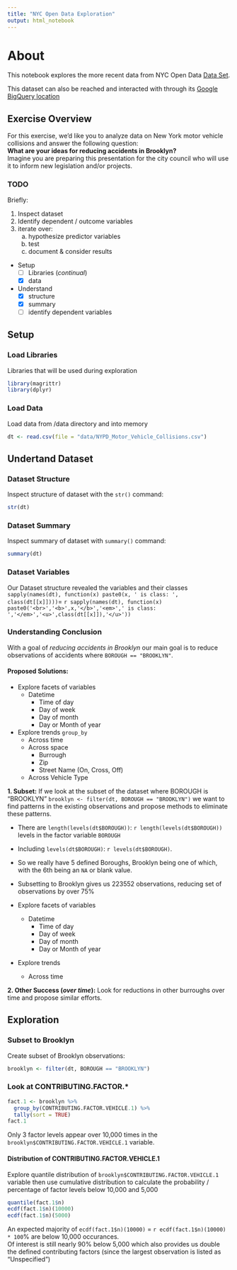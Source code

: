 ```yaml
---
title: "NYC Open Data Exploration"
output: html_notebook
---
```


# About

This notebook explores the more recent data from NYC Open Data [Data Set](https://data.cityofnewyork.us/Public-Safety/NYPD-Motor-Vehicle-Collisions/h9gi-nx95).

This dataset can also be reached and interacted with through its [Google BigQuery location](https://bigquery.cloud.google.com/table/bigquery-public-data:new_york.nypd_mv_collisions?tab=schema)

## Exercise Overview

For this exercise, we'd like you to analyze data on New York motor vehicle collisions and answer the following question:    
**What are your ideas for reducing accidents in Brooklyn?**   
Imagine you are preparing this presentation for the city council who will use it to inform new legislation and/or projects.

### TODO

Briefly:  

1. Inspect dataset  
2. Identify dependent / outcome variables  
3. iterate over:  
    a. hypothesize predictor variables  
    b. test  
    c. document & consider results  
  
      
- Setup   
    + [ ] Libraries (_continual_)  
    + [x] data  
- Understand
    + [x] structure  
    + [x] summary  
    + [ ] identify dependent variables  

## Setup

### Load Libraries

Libraries that will be used during exploration
```r
library(magrittr)
library(dplyr)
```

### Load Data

Load data from /data directory and into memory
```r
dt <- read.csv(file = "data/NYPD_Motor_Vehicle_Collisions.csv")
```

## Undertand Dataset

### Dataset Structure

Inspect structure of dataset with the `str()` command:
```r
str(dt)
```

### Dataset Summary

Inspect summary of dataset with `summary()` command:
```r
summary(dt)
```


### Dataset Variables

Our Dataset structure revealed the variables and their classes `sapply(names(dt), function(x) paste0(x, ' is class: ', class(dt[[x]])))`= `r sapply(names(dt), function(x) paste0('<br>','<b>',x,'</b>','<em>',' is class: ','</em>','<u>',class(dt[[x]]),'</u>'))`

### Understanding Conclusion  

With a goal of _reducing accidents in Brooklyn_ our main goal is to reduce observations of accidents where `BOROUGH == "BROOKLYN"`.  

#### Proposed Solutions:  

- Explore facets of variables  
    + Datetime  
        + Time of day  
        + Day of week
        + Day of month
        + Day or Month of year
- Explore trends `group_by`  
    + Across time  
    + Across space
        + Burrough
        + Zip
        + Street Name (On, Cross, Off)
    + Across Vehicle Type


**1. Subset:**
If we look at the subset of the dataset where BOROUGH is "BROOKLYN" `brooklyn <- filter(dt, BOROUGH == "BROOKLYN")` we want to find patterns in the existing observations and propose methods to eliminate these patterns.     

- There are `length(levels(dt$BOROUGH))`: `r length(levels(dt$BOROUGH))` levels in the factor variable `BOROUGH`  
- Including `levels(dt$BOROUGH)`: `r levels(dt$BOROUGH)`.  
- So we really have 5 defined Boroughs, Brooklyn being one of which, with the 6th being an `NA` or blank value.  
- Subsetting to Brooklyn gives us 223552 observations, reducing set of observations by over 75%  

- Explore facets of variables  
    + Datetime  
        + Time of day  
        + Day of week
        + Day of month
        + Day or Month of year
- Explore trends  
    + Across time

**2. Other Success (_over time_):**
Look for reductions in other burroughs over time and propose similar efforts.



## Exploration

### Subset to Brooklyn

Create subset of Brooklyn observations:
```r
brooklyn <- filter(dt, BOROUGH == "BROOKLYN")
```

### Look at CONTRIBUTING.FACTOR.*

```r
fact.1 <- brooklyn %>%
  group_by(CONTRIBUTING.FACTOR.VEHICLE.1) %>%
  tally(sort = TRUE)
fact.1
```

Only 3 factor levels appear over 10,000 times in the `brooklyn$CONTRIBUTING.FACTOR.VEHICLE.1` variable.

#### Distribution of CONTRIBUTING.FACTOR.VEHICLE.1

Explore quantile distribution of `brooklyn$CONTRIBUTING.FACTOR.VEHICLE.1` variable then use cumulative distribution to calculate the probability / percentage of factor levels below 10,000 and 5,000
```r
quantile(fact.1$n)
ecdf(fact.1$n)(10000)
ecdf(fact.1$n)(5000)
```

An expected majority of `ecdf(fact.1$n)(10000)` = `r ecdf(fact.1$n)(10000) * 100`% are below 10,000 occurances.  
Of interest is still nearly 90% below 5,000 which also provides us double the defined contributing factors (since the largest observation is listed as "Unspecified")
